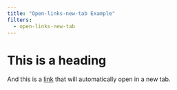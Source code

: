 ```yaml
---
title: "Open-links-new-tab Example"
filters:
  - open-links-new-tab
---
```


# This is a heading

And this is a [link](https://www.google.com) that will automatically open in a new tab. 
